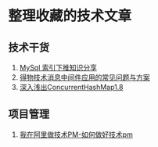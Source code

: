 
# 整理收藏的技术文章

## 技术干货
1. [MySql 索引下推知识分享](https://my.oschina.net/u/4090830/blog/5613584)  <Badge text="OSCHINA" type="tip" outline="true" /> <Badge text="MySql" type="tip" outline="true" />
2. [得物技术消息中间件应用的常见问题与方案](https://xie.infoq.cn/article/1b4c1e1afc0a740c760795c6e)   <Badge text="InfoQ" type="tip" outline="true" /> <Badge text="消息中间件" type="tip" outline="true" />
3. [深入浅出ConcurrentHashMap1.8](https://www.jianshu.com/p/c0642afe03e0)   <Badge text="简书" type="tip" outline="true" />

## 项目管理
1. [我在阿里做技术PM-如何做好技术pm](https://mp.weixin.qq.com/s/Mur302t7-8444vaxLLUKgA)  <Badge text="微信公众号" type="tip" outline="true" />

